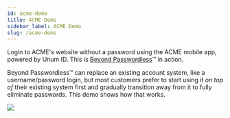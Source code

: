 ```yaml
---
id: acme-demo
title: ACME Demo
sidebar_label: ACME Demo
slug: /acme-demo
---
```


Login to ACME's website without a password using the ACME mobile app, 
powered by Unum ID. This is [Beyond Passwordless](https://www.unum.id/solutions/beyond-passwordless)&trade; 
in action.

Beyond Passwordless&trade; can replace an existing account system,
like a username/password login, but most customers prefer to start
using it _on top of_ their existing system first and gradually transition
away from it to fully eliminate passwords. This demo shows how that works.

![](/img/acme-demo.png)
